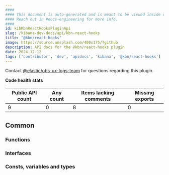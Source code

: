 ```yaml
---
####
#### This document is auto-generated and is meant to be viewed inside our experimental, new docs system.
#### Reach out in #docs-engineering for more info.
####
id: kibKbnReactHooksPluginApi
slug: /kibana-dev-docs/api/kbn-react-hooks
title: "@kbn/react-hooks"
image: https://source.unsplash.com/400x175/?github
description: API docs for the @kbn/react-hooks plugin
date: 2024-12-12
tags: ['contributor', 'dev', 'apidocs', 'kibana', '@kbn/react-hooks']
---
```




Contact [@elastic/obs-ux-logs-team](https://github.com/orgs/elastic/teams/obs-ux-logs-team) for questions regarding this plugin.

**Code health stats**

| Public API count  | Any count | Items lacking comments | Missing exports |
|-------------------|-----------|------------------------|-----------------|
| 9 | 0 | 8 | 0 |

## Common

### Functions
<DocDefinitionList data={kbnReactHooksObj.common.functions}/>

### Interfaces
<DocDefinitionList data={kbnReactHooksObj.common.interfaces}/>

### Consts, variables and types
<DocDefinitionList data={kbnReactHooksObj.common.misc}/>


